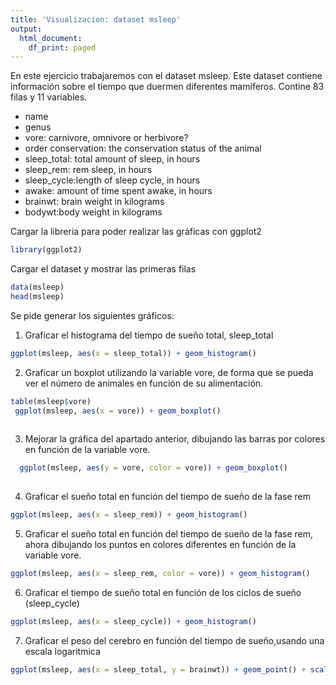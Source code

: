 ```yaml
---
title: 'Visualizacion: dataset msleep'
output:
  html_document:
    df_print: paged
---
```



En este ejercicio trabajaremos con el dataset msleep. 
Este dataset contiene información sobre el tiempo que duermen diferentes mamíferos. 
Contine 83 filas y 11 variables. 


* name
* genus
* vore: carnivore, omnivore or herbivore?
* order conservation: the conservation status of the animal
* sleep_total: total amount of sleep, in hours
* sleep_rem: rem sleep, in hours
* sleep_cycle:length of sleep cycle, in hours
* awake: amount of time spent awake, in hours
* brainwt: brain weight in kilograms
* bodywt:body weight in kilograms


Cargar la libreria para poder realizar las gráficas con ggplot2
```r
library(ggplot2)
```

Cargar el dataset y mostrar las primeras filas

```r
data(msleep)
head(msleep)


```



Se pide generar los siguientes gráficos:

1. Graficar el histograma del tiempo de sueño total, sleep_total 

```r
ggplot(msleep, aes(x = sleep_total)) + geom_histogram()
```


2. Graficar un boxplot utilizando la variable vore, de forma que se pueda ver el número de animales en función de su alimentación. 

```r
table(msleep$vore)
 ggplot(msleep, aes(x = vore)) + geom_boxplot()
                                
```

3. Mejorar la gráfica del apartado anterior, dibujando las barras por colores en función de la variable vore. 

```r
  ggplot(msleep, aes(y = vore, color = vore)) + geom_boxplot() 
    
```


4. Graficar el sueño total en función del tiempo de sueño de la fase rem

```r
ggplot(msleep, aes(x = sleep_rem)) + geom_histogram()

```

5. Graficar el sueño total en función del tiempo de sueño de la fase rem, ahora dibujando los puntos en colores diferentes en función de la variable vore.



```r
ggplot(msleep, aes(x = sleep_rem, color = vore)) + geom_histogram()

```


6. Graficar el tiempo de sueño total en función de los ciclos de sueño (sleep_cycle)

```r
ggplot(msleep, aes(x = sleep_cycle)) + geom_histogram()

```


7. Graficar el peso del cerebro en función del tiempo de sueño,usando una escala logaritmica

```r
ggplot(msleep, aes(x = sleep_total, y = brainwt)) + geom_point() + scale_y_log10() 

```




